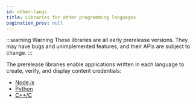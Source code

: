 ```yaml
---
id: other-langs
title: Libraries for other programming languages
pagination_prev: null
---
```


:::warning Warning
These libraries are all early prerelease versions. They may have bugs and unimplemented features, and their APIs are subject to change.
:::

The prerelease libraries enable applications written in each language to create, verify, and display content credentials:

- [Node.js](c2pa-node/readme.md)
- [Python](c2pa-python/readme.md)
- [C++/C](c2pa-c/readme.md)
